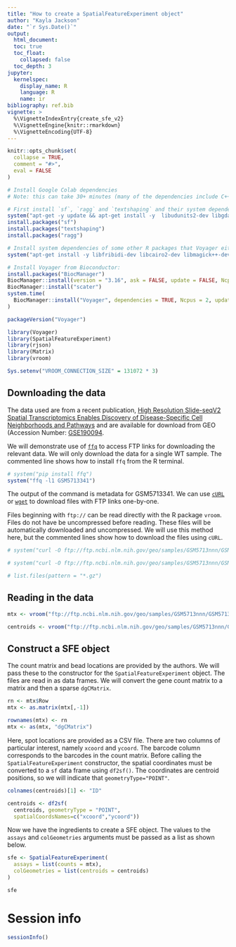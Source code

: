 ```yaml
---
title: "How to create a SpatialFeatureExperiment object"
author: "Kayla Jackson"
date: "`r Sys.Date()`"
output: 
  html_document:
  toc: true
  toc_float:
    collapsed: false
  toc_depth: 3
jupyter:
  kernelspec:
    display_name: R
    language: R
    name: ir
bibliography: ref.bib
vignette: >
  %\VignetteIndexEntry{create_sfe_v2}
  %\VignetteEngine{knitr::rmarkdown}
  %\VignetteEncoding{UTF-8}
---
```


```r
knitr::opts_chunk$set(
  collapse = TRUE,
  comment = "#>",
  eval = FALSE
)
```

```r
# Install Google Colab dependencies
# Note: this can take 30+ minutes (many of the dependencies include C++ code, which needs to be compiled)

# First install `sf`, `ragg` and `textshaping` and their system dependencies:
system("apt-get -y update && apt-get install -y  libudunits2-dev libgdal-dev libgeos-dev libproj-dev libharfbuzz-dev libfribidi-dev")
install.packages("sf")
install.packages("textshaping")
install.packages("ragg")

# Install system dependencies of some other R packages that Voyager either imports or suggests:
system("apt-get install -y libfribidi-dev libcairo2-dev libmagick++-dev")

# Install Voyager from Bioconductor:
install.packages("BiocManager")
BiocManager::install(version = "3.16", ask = FALSE, update = FALSE, Ncpus = 2)
BiocManager::install("scater")
system.time(
  BiocManager::install("Voyager", dependencies = TRUE, Ncpus = 2, update = FALSE)
)

packageVersion("Voyager")
```

```r
library(Voyager)
library(SpatialFeatureExperiment)
library(rjson)
library(Matrix)
library(vroom)

Sys.setenv("VROOM_CONNECTION_SIZE" = 131072 * 3)
```
## Downloading the data

The data used are from a recent publication, [High Resolution Slide-seqV2 Spatial Transcriptomics Enables Discovery of Disease-Specific Cell Neighborhoods and Pathways](https://doi.org/10.1016/j.isci.2022.104097) and are available for download from GEO (Accession Number: [GSE190094](https://www.ncbi.nlm.nih.gov/geo/query/acc.cgi?acc=GSE190094). 

We will demonstrate use of [`ffq`](https://github.com/pachterlab/ffq) to access FTP links for downloading the relevant data. We will only download the data for a single WT sample. The commented line shows how to install `ffq` from the R terminal. 

```r
# system("pip install ffq")
system("ffq -l1 GSM5713341")
```
The output of the command is metadata for GSM5713341. We can use [`cURL`](https://curl.se) or [`wget`](https://ena-docs.readthedocs.io/en/latest/retrieval/file-download.html#using-wget) to download files with FTP links one-by-one. 

Files beginning with `ftp://` can be read directly with the R package `vroom`. Files do not have be uncompressed before reading. These files will be automatically downloaded and uncompressed. We will use this method here, but the commented lines show how to download the files using `cURL`. 
```r
# system("curl -O ftp://ftp.ncbi.nlm.nih.gov/geo/samples/GSM5713nnn/GSM5713341/suppl/GSM5713341_Puck_191112_04_MappedDGEForR.csv.gz")

# system("curl -O ftp://ftp.ncbi.nlm.nih.gov/geo/samples/GSM5713nnn/GSM5713341/suppl/GSM5713341_Puck_191112_04_BeadLocationsForR.csv.gz")

# list.files(pattern = "*.gz")
```
## Reading in the data
```r
mtx <- vroom("ftp://ftp.ncbi.nlm.nih.gov/geo/samples/GSM5713nnn/GSM5713341/suppl/GSM5713341_Puck_191112_04_MappedDGEForR.csv.gz")

centroids <- vroom("ftp://ftp.ncbi.nlm.nih.gov/geo/samples/GSM5713nnn/GSM5713341/suppl/GSM5713341_Puck_191112_04_BeadLocationsForR.csv.gz")
```
## Construct a SFE object
The count matrix and bead locations are provided by the authors. We will pass these to the constructor for the `SpatialFeatureExperiment` object. The files are read in as data frames. We will convert the gene count matrix to a matrix and then a sparse `dgCMatrix`.
```r
rn <- mtx$Row
mtx <- as.matrix(mtx[,-1])

rownames(mtx) <- rn
mtx <- as(mtx, "dgCMatrix")
```
Here, spot locations are provided as a CSV file. There are two columns of particular interest, namely `xcoord` and `ycoord`. The barcode column corresponds to the barcodes in the count matrix. Before calling the `SpatialFeatureExperiment` constructor, the spatial coordinates must be converted to a `sf` data frame using `df2sf()`. The coordinates are centroid positions, so we will indicate that `geometryType="POINT"`.  

```r
colnames(centroids)[1] <- "ID"

centroids <- df2sf(
  centroids, geometryType = "POINT",
  spatialCoordsNames=c("xcoord","ycoord"))

```
Now we have the ingredients to create a SFE object. The values to the `assays` and `colGeometries` arguments must be passed as a list as shown below.
```r
sfe <- SpatialFeatureExperiment(
  assays = list(counts = mtx),
  colGeometries = list(centroids = centroids)
)

sfe
```
# Session info
```r
sessionInfo()
```
